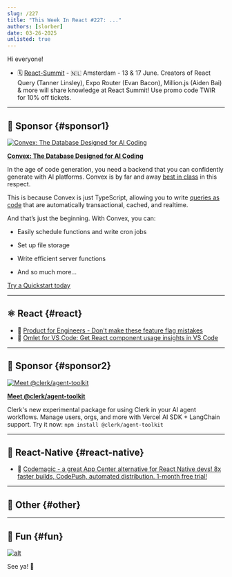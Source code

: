 ```yaml
---
slug: /227
title: "This Week In React #227: ..."
authors: [slorber]
date: 03-26-2025
unlisted: true
---
```


Hi everyone!

<Todo />

*   🗓 [React-Summit](https://reactsummit.com/?utm_source=Newsletter&utm_medium=thisweekinreact) - 🇳🇱 Amsterdam - 13 & 17 June. Creators of React Query (Tanner Linsley), Expo Router (Evan Bacon), Million.js (Aiden Bai) & more will share knowledge at React Summit! Use promo code TWIR for 10% off tickets.

<!-- truncate -->


<Support />

---

## 💸 Sponsor {#sponsor1}

[![Convex: The Database Designed for AI Coding](/emails/issues/227/convex.jpg)](https://convex.link/thisweekai)

**[Convex: The Database Designed for AI Coding](https://convex.link/thisweekai)**

In the age of code generation, you need a backend that you can confidently generate with AI platforms. Convex is by far and away [best in class](https://stack.convex.dev/introducing-fullstack-bench) in this respect.

This is because Convex is just TypeScript, allowing you to write [queries as code](https://docs.convex.dev/functions/query-functions/) that are automatically transactional, cached, and realtime.

And that’s just the beginning. With Convex, you can:

*   Easily schedule functions and write cron jobs
    
*   Set up file storage
    
*   Write efficient server functions
    
*   And so much more…
    

[Try a Quickstart today](https://docs.convex.dev/quickstarts)

---

## ⚛️ React {#react}

<Todo />

- 💸 [Product for Engineers - Don't make these feature flag mistakes](https://dub.link/twir-mar26)
- 💸 [Omlet for VS Code: Get React component usage insights in VS Code](https://omlet.dev/?utm_campaign=partner_this-week-in-react_newsletter-quick-link-mar-2025)

<SubscribeFormEmbed placement="middle" />

---

## 💸 Sponsor {#sponsor2}

[![Meet @clerk/agent-toolkit](/emails/issues/227/clerk.jpg)](https://go.clerk.com/ovPb3z0)

**[Meet @clerk/agent-toolkit](https://go.clerk.com/ovPb3z0)**

Clerk's new experimental package for using Clerk in your AI agent workflows. Manage users, orgs, and more with Vercel AI SDK + LangChain support. Try it now: `npm install @clerk/agent-toolkit`

---

## 📱 React-Native {#react-native}

<Todo />

- 💸 [Codemagic - a great App Center alternative for React Native devs! 8x faster builds, CodePush, automated distribution. 1-month free trial!](https://codemagic.io/migration-from-app-center/?utm_source=newsletter&utm_medium=email&utm_campaign=app_center_this_week_react)

---

## 🔀 Other {#other}

<Todo />

---

## 🤭 Fun {#fun}

<Todo />

[![alt](/emails/issues/215/meme.jpg)](https://twitter.com/TODOTODOTODOTODOTODOTODOTODOTODOTODOTODO)

See ya! 👋
